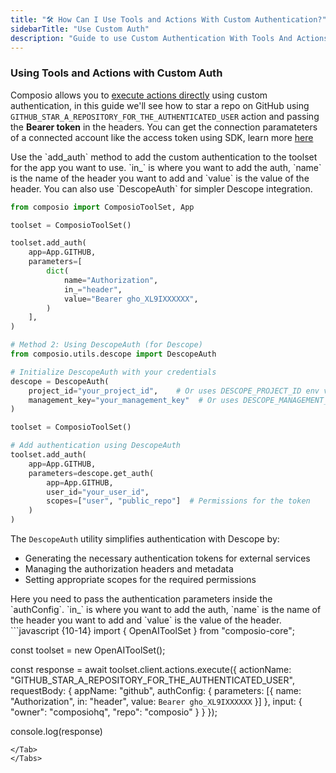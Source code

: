 ```yaml
---
title: "🛠️ How Can I Use Tools and Actions With Custom Authentication?"
sidebarTitle: "Use Custom Auth"
description: "Guide to use Custom Authentication With Tools And Actions"
---
```


### Using Tools and Actions with Custom Auth

Composio allows you to [execute actions directly](action-guide-without-agents) using custom authentication, in this guide we'll see how to star a repo on GitHub using `GITHUB_STAR_A_REPOSITORY_FOR_THE_AUTHENTICATED_USER` action and passing the **Bearer token** in the headers. You can get the connection paramateters of a connected account like the access token using SDK, learn more [here](../..//Auth/using-connections#fetch-the-connection-parameters)

<Tabs>
<Tab title="Python">
Use the `add_auth` method to add the custom authentication to the toolset for the app you want to use. `in_` is where you want to add the auth, `name` is the name of the header you want to add and `value` is the value of the header.
You can also use `DescopeAuth` for simpler Descope integration.

```python {7-13}
from composio import ComposioToolSet, App

toolset = ComposioToolSet()

toolset.add_auth(
    app=App.GITHUB,
    parameters=[
        dict(
            name="Authorization",
            in_="header",
            value="Bearer gho_XL9IXXXXXX",
        )
    ],
)

# Method 2: Using DescopeAuth (for Descope)
from composio.utils.descope import DescopeAuth

# Initialize DescopeAuth with your credentials
descope = DescopeAuth(
    project_id="your_project_id",    # Or uses DESCOPE_PROJECT_ID env var
    management_key="your_management_key"  # Or uses DESCOPE_MANAGEMENT_KEY env var
)

toolset = ComposioToolSet()

# Add authentication using DescopeAuth
toolset.add_auth(
    app=App.GITHUB,
    parameters=descope.get_auth(
        app=App.GITHUB,
        user_id="your_user_id",
        scopes=["user", "public_repo"]  # Permissions for the token
    )
)
```

The `DescopeAuth` utility simplifies authentication with Descope by:
- Generating the necessary authentication tokens for external services
- Managing the authorization headers and metadata
- Setting appropriate scopes for the required permissions
</Tab>
<Tab title="JavaScript">
Here you need to pass the authentication parameters inside the `authConfig`. `in_` is where you want to add the auth, `name` is the name of the header you want to add and `value` is the value of the header.
```javascript {10-14}
import { OpenAIToolSet } from "composio-core";

const toolset = new OpenAIToolSet();

const response = await toolset.client.actions.execute({
    actionName: "GITHUB_STAR_A_REPOSITORY_FOR_THE_AUTHENTICATED_USER",
    requestBody: {
        appName: "github",
        authConfig: {
            parameters: [{
                name: "Authorization",
                in: "header",
                value: `Bearer gho_XL9IXXXXXX`
            }]
        },
        input: {
            "owner": "composiohq",
            "repo": "composio"
        }
    }
});

console.log(response)
```
</Tab>
</Tabs>